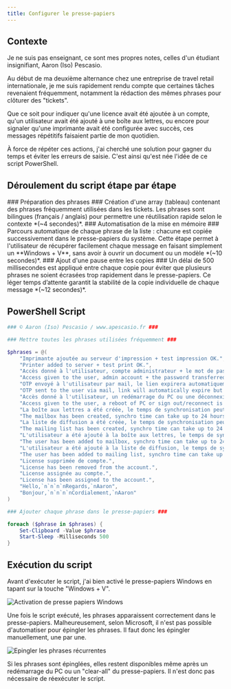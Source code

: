 ```yaml
---
title: Configurer le presse-papiers 
---
```


## Contexte

Je ne suis pas enseignant, ce sont mes propres notes, celles d'un étudiant insignifiant, Aaron (Iso) Pescasio.

Au début de ma deuxième alternance chez une entreprise de travel retail internationale, je me suis rapidement rendu compte que certaines tâches revenaient fréquemment, notamment la rédaction des mêmes phrases pour clôturer des "tickets". 

Que ce soit pour indiquer qu'une licence avait été ajoutée à un compte, qu'un utilisateur avait été ajouté à une boîte aux lettres, ou encore pour signaler qu'une imprimante avait été configurée avec succès, ces messages répétitifs faisaient partie de mon quotidien.

À force de répéter ces actions, j'ai cherché une solution pour gagner du temps et éviter les erreurs de saisie. C'est ainsi qu'est née l'idée de ce script PowerShell. 

## Déroulement du script étape par étape

<DynamicCallout>
<Steps>

<Step>
### Préparation des phrases ###
Création d'une array (tableau) contenant des phrases fréquemment utilisées dans les tickets. Les phrases sont bilingues (français / anglais) pour permettre une réutilisation rapide selon le contexte *(~4 secondes)*.
</Step>

<Step>
### Automatisation de la mise en mémoire ###
Parcours automatique de chaque phrase de la liste : chacune est copiée successivement dans le presse-papiers du système. Cette étape permet à l'utilisateur de récupérer facilement chaque message en faisant simplement un **Windows + V**, sans avoir à ouvrir un document ou un modèle *(~10 secondes)*.
</Step>

<Step>
### Ajout d'une pause entre les copies ###
Un délai de 500 millisecondes est appliqué entre chaque copie pour éviter que plusieurs phrases ne soient écrasées trop rapidement dans le presse-papiers. Ce léger temps d’attente garantit la stabilité de la copie individuelle de chaque message *(~12 secondes)*.
</Step>

</Steps>
</DynamicCallout>

## PowerShell Script

```ps1 title="set-clipboard.ps1"
### © Aaron (Iso) Pescasio / www.apescasio.fr ###

### Mettre toutes les phrases utilisées fréquemment ###

$phrases = @(
    "Imprimante ajoutée au serveur d'impression + test impression OK.",
    "Printer added to server + test print OK.",
    "Accès donné à l'utilisateur, compte administrateur + le mot de passe transféré à l'utilisateur par mail. Je reste disponible pour toute information.",
    "Access given to the user, admin account + the password transferred to the user via mail. I remain available for any information.",
    "OTP envoyé à l'utilisateur par mail, le lien expirera automatiquement mais pas le mot de passe lui-même, veuillez svp le noter.",
    "OTP sent to the user via mail, link will automatically expire but not the password itself, please note it.",
    "Accès donné à l'utilisateur, un redémarrage du PC ou une déconnexion/reconnexion est nécessaire pour actualiser les droits.",
    "Access given to the user, a reboot of PC or sign out/reconnect is needed to refresh the rights.",
    "La boîte aux lettres a été créée, le temps de synchronisation peut prendre jusqu'à 24 heures maximum.",
    "The mailbox has been created, synchro time can take up to 24 hours max.",
    "La liste de diffusion a été créée, le temps de synchronisation peut prendre jusqu'à 24 heures maximum.",
    "The mailing list has been created, synchro time can take up to 24 hours max.",
    "L'utilisateur a été ajouté à la boîte aux lettres, le temps de synchronisation peut prendre jusqu'à 24 heures maximum.",
    "The user has been added to mailbox, synchro time can take up to 24 hours max.",
    "L'utilisateur a été ajouté à la liste de diffusion, le temps de synchronisation peut prendre jusqu'à 24 heures maximum.",
    "The user has been added to mailing list, synchro time can take up to 24 hours max.",
    "License supprimée de compte.",
    "License has been removed from the account.",
    "License assignée au compte.",
    "License has been assigned to the account.",
    "Hello,`n`n`n`nRegards,`nAaron",
    "Bonjour,`n`n`n`nCordialement,`nAaron"
)

### Ajouter chaque phrase dans le presse-papiers ###

foreach ($phrase in $phrases) {
    Set-Clipboard -Value $phrase
    Start-Sleep -Milliseconds 500
}

```

## Exécution du script

Avant d'exécuter le script, j'ai bien activé le presse-papiers Windows en tapant sur la touche "Windows + V". 

![Activation de presse papiers Windows](/images/powershell/clipboard-enable.png)

Une fois le script exécuté, les phrases apparaissent correctement dans le presse-papiers. Malheureusement, selon Microsoft, il n'est pas possible d'automatiser pour épingler les phrases. Il faut donc les épingler manuellement, une par une.

![Epingler les phrases récurrentes](/images/powershell/clipboard-phrases.png)

Si les phrases sont épinglées, elles restent disponibles même après un redémarrage du PC ou un "clear-all" du presse-papiers. Il n'est donc pas nécessaire de réexécuter le script.